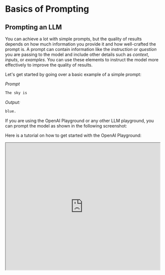 # Basics of Prompting


## Prompting an LLM

You can achieve a lot with simple prompts, but the quality of results depends on how much information you provide it and how well-crafted the prompt is. A prompt can contain information like the *instruction* or *question* you are passing to the model and include other details such as *context*, *inputs*, or *examples*. You can use these elements to instruct the model more effectively to improve the quality of results.

Let's get started by going over a basic example of a simple prompt:

*Prompt*

```md
The sky is
```

*Output:*
```md
blue.
```

If you are using the OpenAI Playground or any other LLM playground, you can prompt the model as shown in the following screenshot:

<Screenshot src={INTRO1} alt="INTRO1" />

Here is a tutorial on how to get started with the OpenAI Playground:

<iframe width="100%"
  height="415px"
  src="https://www.youtube.com/embed/iwYtzPJELkk?si=irua5h_wHrkNCY0V" allow="accelerometer; autoplay; clipboard-write; encrypted-media; gyroscope; picture-in-picture"
  allowFullScreen
  />


Something to note is that when using the OpenAI chat models like `gpt-3.5-turbo` or `gpt-4`, you can structure your prompt using three different roles: `system`, `user`, and `assistant`. The system message is not required but helps to set the overall behavior of the assistant. The example above only includes a user message which you can use to directly prompt the model. For simplicity, all of the examples, except when it's explicitly mentioned, will use only the `user` message to prompt the `gpt-3.5-turbo` model. The `assistant` message in the example above corresponds to the model response. You can also define an assistant message to pass examples of the desired behavior you want. You can learn more about working with chat models [here](https://www.promptingguide.ai/models/chatgpt).

You can observe from the prompt example above that the language model responds with a sequence of tokens that make sense given the context `"The sky is"`. The output might be unexpected or far from the task you want to accomplish. In fact, this basic example highlights the necessity to provide more context or instructions on what specifically you want to achieve with the system. This is what prompt engineering is all about.

Let's try to improve it a bit:

*Prompt:*
```
Complete the sentence: 

The sky is
```

*Output:*

```
blue during the day and dark at night.
```

Is that better? Well, with the prompt above you are instructing the model to complete the sentence so the result looks a lot better as it follows exactly what you told it to do ("complete the sentence"). This approach of designing effective prompts to instruct the model to perform a desired task is what's referred to as **prompt engineering** in this guide. 

The example above is a basic illustration of what's possible with LLMs today. Today's LLMs are able to perform all kinds of advanced tasks that range from text summarization to mathematical reasoning to code generation.

## Prompt Formatting

You have tried a very simple prompt above. A standard prompt has the following format:

```
<Question>?
```

or 

```
<Instruction>
```
 
You can format this into a question answering (QA) format, which is standard in a lot of QA datasets, as follows:

```
Q: <Question>?
A: 
```

When prompting like the above, it's also referred to as *zero-shot prompting*, i.e., you are directly prompting the model for a response without any examples or demonstrations about the task you want it to achieve. Some large language models have the ability to perform zero-shot prompting but it depends on the complexity and knowledge of the task at hand and the tasks the model was trained to perform good on.

A concrete prompt example is as follows:

*Prompt*
```
Q: What is prompt engineering?
```

With some of the more recent models you can skip the "Q:" part as it is implied and understood by the model as a question answering task based on how the sequence is composed. In other words, the prompt could be simplified as follows:

*Prompt*
```
What is prompt engineering?
```


Given the standard format above, one popular and effective technique to prompting is referred to as *few-shot prompting* where you provide exemplars (i.e., demonstrations). You can format few-shot prompts as follows:

```
<Question>?
<Answer>

<Question>?
<Answer>

<Question>?
<Answer>

<Question>?

```

The QA format version would look like this:

```
Q: <Question>?
A: <Answer>

Q: <Question>?
A: <Answer>

Q: <Question>?
A: <Answer>

Q: <Question>?
A:
```

Keep in mind that it's not required to use the QA format. The prompt format depends on the task at hand. For instance, you can perform a simple classification task and give exemplars that demonstrate the task as follows:

*Prompt:*
```
This is awesome! // Positive
This is bad! // Negative
Wow that movie was rad! // Positive
What a horrible show! //
```

*Output:*
```
Negative
```

Few-shot prompts enable in-context learning, which is the ability of language models to learn tasks given a few demonstrations. We discuss zero-shot prompting and few-shot prompting more extensively in upcoming sections.

<Callout type= "info" emoji="🎓">
Learn more about advanced prompting methods in our new AI courses. [Join now!](https://dair-ai.thinkific.com/)

Use code BLACKFRIDAY to get an extra 35% off. This offer ends on 29th November 2024.
</Callout>
